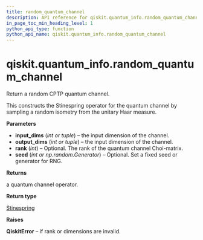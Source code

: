 ```yaml
---
title: random_quantum_channel
description: API reference for qiskit.quantum_info.random_quantum_channel
in_page_toc_min_heading_level: 1
python_api_type: function
python_api_name: qiskit.quantum_info.random_quantum_channel
---
```


<span id="qiskit-quantum-info-random-quantum-channel" />

# qiskit.quantum\_info.random\_quantum\_channel

<Function id="qiskit.quantum_info.random_quantum_channel" isDedicatedPage={true} github="https://github.com/qiskit/qiskit/tree/stable/0.20/qiskit/quantum_info/operators/random.py" signature="random_quantum_channel(input_dims=None, output_dims=None, rank=None, seed=None)">
  Return a random CPTP quantum channel.

  This constructs the Stinespring operator for the quantum channel by sampling a random isometry from the unitary Haar measure.

  **Parameters**

  *   **input\_dims** (*int or tuple*) – the input dimension of the channel.
  *   **output\_dims** (*int or tuple*) – the input dimension of the channel.
  *   **rank** (*int*) – Optional. The rank of the quantum channel Choi-matrix.
  *   **seed** (*int or np.random.Generator*) – Optional. Set a fixed seed or generator for RNG.

  **Returns**

  a quantum channel operator.

  **Return type**

  [Stinespring](qiskit.quantum_info.Stinespring "qiskit.quantum_info.Stinespring")

  **Raises**

  **QiskitError** – if rank or dimensions are invalid.
</Function>

